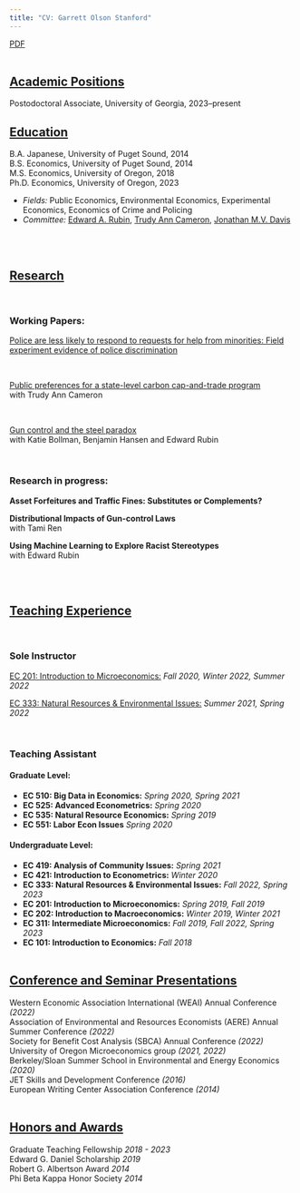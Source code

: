 ```yaml
---
title: "CV: Garrett Olson Stanford"
---
```


[PDF](cv/CV-8-10-23.pdf)
<br><br>

## <u>Academic Positions</u>

Postodoctoral Associate, University of Georgia, 2023--present

## <u>Education</u>
B.A. Japanese, University of Puget Sound, 2014
<br> B.S. Economics, University of Puget Sound, 2014
<br> M.S. Economics, University of Oregon, 2018
<br> Ph.D. Economics, University of Oregon, 2023

- *Fields:* Public Economics, Environmental Economics, Experimental Economics, Economics of Crime and Policing
- *Committee:* [Edward A. Rubin](https://edrub.in/), [Trudy Ann Cameron](https://pages.uoregon.edu/cameron/vita/), [Jonathan M.V. Davis](https://sites.google.com/site/jonathanmvdavis/)

<br><br>


## <u>Research</u>
<br>

### Working Papers: 

[Police are less likely to respond to requests for help from minorities: Field experiment evidence of police discrimination](papers/Stanford_police_1-25-23.pdf)


<br>

[Public preferences for a state-level carbon cap-and-trade program](papers/Stanford_Cameron_8-9-23.pdf) 
<br> with Trudy Ann Cameron



<br>

[Gun control and the steel paradox](papers/OreGUNians_8-9-23)
<br> with Katie Bollman, Benjamin Hansen and Edward Rubin

<br>

### Research in progress:

**Asset Forfeitures and Traffic Fines: Substitutes or Complements?**


**Distributional Impacts of Gun-control Laws**
<br> with Tami Ren

**Using Machine Learning to Explore Racist Stereotypes**
<br> with Edward Rubin

<br><br>

## <u>Teaching Experience</u>
<br>

### Sole Instructor
[EC 201: Introduction to Microeconomics:](teaching/201_syllabus.pdf) _Fall 2020, Winter 2022, Summer 2022_

[EC 333: Natural Resources & Environmental Issues:](teaching/333_syllabus.pdf) _Summer 2021, Spring 2022_

<br>

### Teaching Assistant


#### **Graduate Level:**
- **EC 510: Big Data in Economics:** _Spring 2020, Spring 2021_
- **EC 525: Advanced Econometrics:** _Spring 2020_
- **EC 535: Natural Resource Economics:** _Spring 2019_
- **EC 551: Labor Econ Issues** _Spring 2020_
<br>

#### **Undergraduate Level:**	      
- **EC 419: Analysis of Community Issues:** _Spring 2021_
- **EC 421: Introduction to Econometrics:** _Winter 2020_
- **EC 333: Natural Resources & Environmental Issues:** _Fall 2022, Spring 2023_
- **EC 201: Introduction to Microeconomics:** _Spring 2019, Fall 2019_
- **EC 202: Introduction to Macroeconomics:** _Winter 2019, Winter 2021_
- **EC 311: Intermediate Microeconomics:** _Fall 2019, Fall 2022, Spring 2023_
- **EC 101: Introduction to Economics:** _Fall 2018_
<br><br>


## <u>Conference and Seminar Presentations</u> 

 Western Economic Association International (WEAI) Annual Conference *(2022)*
<br> Association of Environmental and Resources Economists (AERE) Annual Summer Conference *(2022)*
<br> Society for Benefit Cost Analysis (SBCA) Annual Conference _(2022)_
<br> University of Oregon Microeconomics group _(2021, 2022)_
<br> Berkeley/Sloan Summer School in Environmental and Energy Economics _(2020)_
<br>JET Skills and Development Conference _(2016)_
<br> European Writing Center Association Conference _(2014)_
<br><br>

## <u>Honors and Awards</u> 
Graduate Teaching Fellowship _2018 - 2023_
<br> Edward G. Daniel Scholarship _2019_
<br> Robert G. Albertson Award _2014_
<br>	Phi Beta Kappa Honor Society _2014_
	
